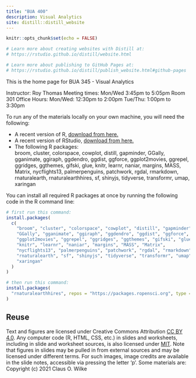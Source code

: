 ```yaml
---
title: "BUA 400"
description: Visual Analytics
site: distill::distill_website
---
```


```r
knitr::opts_chunk$set(echo = FALSE)

# Learn more about creating websites with Distill at:
# https://rstudio.github.io/distill/website.html

# Learn more about publishing to GitHub Pages at:
# https://rstudio.github.io/distill/publish_website.html#github-pages

```

This is the home page for BUA 345 - Visual Analytics

Instructor: Roy Thomas
Meeting times: Mon/Wed 3:45pm to 5:05pm Room 301
Office Hours: 
Mon/Wed: 12:30pm to 2:00pm
Tue/Thu: 1:00pm to 3:30pm

To run any of the materials locally on your own machine, you will need the following:

- A recent version of R, [download from here.](https://cloud.r-project.org/)
- A recent version of RStudio, [download from here.](https://rstudio.com/products/rstudio/download/#download)
- The following R packages:    
  broom, cluster, colorspace, cowplot, distill, gapminder, GGally, gganimate,  ggiraph, ggdendro, ggdist, ggforce, ggplot2movies, ggrepel, ggridges, ggthemes, gifski, glue, knitr, learnr, naniar, margins, MASS, Matrix, nycflights13, palmerpenguins, patchwork, rgdal, rmarkdown, rnaturalearth, rnaturalearthhires, sf, shinyjs, tidyverse, transformr, umap, xaringan

You can install all required R packages at once by running the following code in the R command line:

```r
# first run this command:
install.packages(
  c(
    "broom", "cluster", "colorspace", "cowplot", "distill", "gapminder", 
    "GGally", "gganimate", "ggiraph", "ggdendro", "ggdist", "ggforce",
    "ggplot2movies", "ggrepel", "ggridges", "ggthemes", "gifski", "glue",
    "knitr", "learnr", "naniar", "margins", "MASS", "Matrix",
    "nycflights13", "palmerpenguins", "patchwork", "rgdal", "rmarkdown",
    "rnaturalearth", "sf", "shinyjs", "tidyverse", "transformr", "umap",
    "xaringan"
  )
)

# then run this command:
install.packages(
  "rnaturalearthhires", repos = "https://packages.ropensci.org", type = "source"
)
```

## Reuse {.appendix}

Text and figures are licensed under Creative Commons Attribution [CC BY 4.0](https://creativecommons.org/licenses/by/4.0/). Any computer code (R, HTML, CSS, etc.) in slides and worksheets, including in slide and worksheet sources, is also licensed under [MIT](LICENSE.html). Note that figures in slides may be pulled in from external sources and may be licensed under different terms. For such images, image credits are available in the slide notes, accessible via pressing the letter 'p'.
Some materials are: Copyright (c) 2021 Claus O. Wilke


